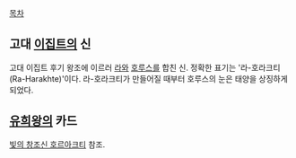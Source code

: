 [[목차]]

== 고대 [[이집트]]의 신 ==
고대 이집트 후기 왕조에 이르러 [[라]]와 [[호루스]]를 합친 신. 정확한 표기는 '라-호라크티(Ra-Harakhte)'이다. 라-호라크티가 만들어질 때부터 호루스의 눈은 태양을 상징하게 되었다.

== [[유희왕]]의 카드 ==
[[빛의 창조신 호르아크티]] 참조.
